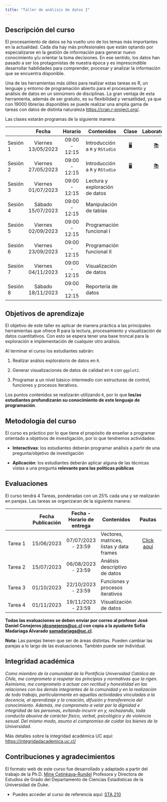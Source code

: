 ```yaml
---
title: "Taller de análisis de datos I"
---
```


## Descripción del curso

El procesamiento de datos se ha vuelto uno de los temas más importantes en la actualidad. Cada día hay más profesionales que están optando por especializarse en la gestión de información para generar nuevo conocimiento y/u orientar la toma decisiones. En ese sentido, los datos han pasado a ser los protagonistas de nuestra época y es imprescindible desarrollar habilidades para comprender, procesar y analizar la información que se encuentra disponible.

Una de las herramientas más útiles para realizar estas tareas es R, un lenguaje y entorno de programación abierto para el procesamiento y análisis de datos en un sinnúmero de disciplinas. La gran ventaja de esta herramienta, además de ser gratuito, es su flexibilidad y versatilidad, ya que con 19000 librerías disponibles se puede realizar una amplia gama de tareas con datos de distinta naturaleza <https://cran.r-project.org/>.

Las clases estarán programas de la siguiente manera:

|          |       Fecha        |    Horario    | Contenidos                     |                              Clase                              |                            Laboratorio                            |
|------------|:----------:|:----------:|------------|:----------:|:----------:|
| Sesión 1 | Viernes 13/05/2023 | 09:00 - 12:15 | Introducción a `R` y `RStudio` | [🖥️](class/class-1.html "Clase 1"){aria-label="Clase 1 slides"} | [📚](labs/lab-1.html "Laboratorio 1"){aria-label="Laboratorio 1"} |
| Sesión 2 | Viernes 27/05/2023 | 09:00 - 12:15 | Introducción a `R` y `RStudio` | [🖥️](class/class-1.html "Clase 1"){aria-label="Clase 1 slides"} | [📚](labs/lab-1.html "Laboratorio 1"){aria-label="Laboratorio 1"} |
| Sesión 3 | Viernes 01/07/2023 | 09:00 - 12:15 | Lectura y exploración de datos |                                                                 |                                                                   |
| Sesión 4 | Sábado 15/07/2023  | 09:00 - 12:15 | Manipulación de tablas         |                                                                 |                                                                   |
| Sesión 5 | Viernes 02/09/2023 | 09:00 - 12:15 | Programación funcional I       |                                                                 |                                                                   |
| Sesión 6 | Viernes 23/09/2023 | 09:00 - 12:15 | Programación funcional II      |                                                                 |                                                                   |
| Sesión 7 | Viernes 04/11/2023 | 09:00 - 12:15 | Visualización de datos         |                                                                 |                                                                   |
| Sesión 8 | Sábado 18/11/2023  | 09:00 - 12:15 | Reportería de datos            |                                                                 |                                                                   |

## Objetivos de aprendizaje

El objetivo de este taller es aplicar de manera práctica a las principales herramientas que ofrece R para la lectura, procesamiento y visualización de datos cuantitativos. Con esto se espera tener una base troncal para la exploración e implementación de cualquier otro análisis.

Al terminar el curso los estudiantes sabrán:

1.  Realizar análsis exploratorio de datos en `R`.

2.  Generar visualizaciones de datos de calidad en `R` con `ggplot2`.

3.  Programar a un nivel básico-intermedio con estructuras de control, funciones y procesos iterativos.

Los puntos contenidos se realizarán utilizando `R`, por lo que **los/as estudiantes profundizarán su conocimiento de este lenguaje de programación**.

## Metodología del curso

El curso es práctico por lo que tiene el propósito de enseñar a programar orientado a objetivos de investigación, por lo que tendremos actividades:

-   **Interactivas**: los estudiantes deberán programar análisis a partir de una pregunta/objetivo de investigación

-   **Aplicación**: los estudiantes deberán aplicar alguna de las técnicas vistas a una pregunta **relevante para las políticas públicas**

## Evaluaciones

El curso tendrá 4 Tareas, ponderadas con un 25% cada una y se realizarán en parejas. Las tareas se organizaran de la siguiente manera:

|         | Fecha Publicación | Fecha - Horario de entrega | Contenidos                               |                Pautas                 |
|--------------|:------------:|:------------:|--------------|:-------------:|
| Tarea 1 |    15/06/2023     |     07/07/2023 - 23:59     | Vectores, matrices, listas y data frames | [Click aquí](/exams/ "Pauta Tarea 1") |
| Tarea 2 |    15/07/2023     |     06/08/2023 - 23:59     | Análisis descriptivo de datos            |                                       |
| Tarea 3 |    01/10/2023     |     22/10/2023 - 23:59     | Funciones y procesos iterativos          |                                       |
| Tarea 4 |    01/11/2023     |     19/11/2023 - 23:59     | Visualización de datos                   |                                       |

**Todas las evaluaciones se deben enviar por correo al profesor José Daniel Conejeros [jdconejeros\@uc.cl](jdconejeros@uc.cl) con copia a la ayudante Sofía Madariaga Alvarado [samadariaga\@uc.cl](samadariaga@uc.cl).**

**Nota:** Las parejas tienen que ser de áreas distintas. Pueden cambiar las parejas a lo largo de las evaluaciones. También puede ser individual.

## Integridad académica

*Como miembro de la comunidad de la Pontificia Universidad Católica de Chile, me comprometo a respetar los principios y normativas que la rigen. Asimismo, me comprometo a actuar con rectitud y honestidad en las relaciones con los demás integrantes de la comunidad y en la realización de todo trabajo, particularmente en aquellas actividades vinculadas a la docencia, al aprendizaje y la creación, difusión y transferencia del conocimiento. Además, me comprometo a velar por la dignidad e integridad de las personas, evitando incurrir en y, rechazando, toda conducta abusiva de carácter físico, verbal, psicológico y de violencia sexual. Del mismo modo, asumo el compromiso de cuidar los bienes de la Universidad*.

Más detalles sobre la integridad académica UC aquí: <https://integridadacademica.uc.cl/>

## Contribuciones y agradecimientos

El formato web de este curso fue desarrollado y adaptado a partir del trabajo de la Ph.D. [Mine Çetinkaya-Rundel](https://mine-cr.com/) Profesora y Directora de Estudios de Grado del Departamento de Ciencias Estadísticas de la Universidad de Duke.

-   Puedes acceder al curso de referencia aquí: [STA 210](https://sta210-s22.github.io/website/)

